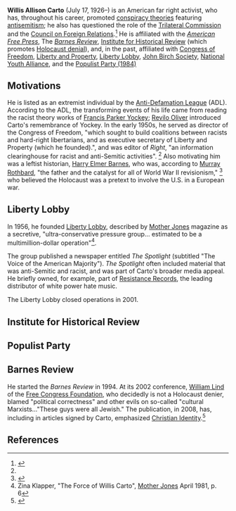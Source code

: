 {{subpages}}
{{TOC|right}}
'''Willis Allison Carto''' (July 17, 1926–) is an American far right activist, who has, throughout his career, promoted [[conspiracy theory|conspiracy theories]] featuring [[antisemitism]]; he also has questioned the role of the [[Trilateral Commission]] and the [[Council on Foreign Relations]].<ref name=ADL>{{citation
 | url = http://www.adl.org/learn/ext_us/carto.asp?LEARN_Cat=Extremism&LEARN_SubCat=Extremism_in_America&xpicked=2&item=carto
 | title = Willis Carto
 | publisher = [[Anti-Defamation League]]}}</ref> He is affiliated with the ''[[American Free Press]]'', The ''[[Barnes Review]]'',   [[Institute for Historical Review]] (which promotes [[Holocaust denial]]), and, in the past, affiliated with [[Congress of Freedom]], [[Liberty and Property]], [[Liberty Lobby]], [[John Birch Society]], [[National Youth Alliance]], and the [[Populist Party (1984)]]
==Motivations==
He is listed as an extremist individual by the [[Anti-Defamation League]] (ADL). According to the ADL, the transforming events of his life came from reading the racist theory works of [[Francis Parker Yockey]]; [[Revilo Oliver]] introduced Carto's remembrance of Yockey.  In the early 1950s, he served as director of the Congress of Freedom, "which sought to build coalitions between racists and hard-right libertarians, and as executive secretary of Liberty and Property (which he founded).", and was editor of '' Right'', "an information clearinghouse for racist and anti-Semitic activities". <ref name=ADL/> Also motivating him was a leftist historian, [[Harry Elmer Barnes]], who was, according to [[Murray Rothbard]], "the father and the catalyst for all of World War II revisionism," <ref>{{citation
 | url = http://www.lewrockwell.com/rothbard/rothbard165.html
 | title = Harry Elmer Barnes, R.I.P. | year = 1968
 | author = Murray Rothbard
 | journal = LEFT AND RIGHT: A Journal of Libertarian Thought}}</ref> who believed the Holocaust was a pretext to involve the U.S. in a European war.
==Liberty Lobby==
In 1956, he founded [[Liberty Lobby]], described by [[Mother Jones]] magazine as a secretive, "ultra-conservative pressure group... estimated to be a multimillion-dollar operation"<ref name="mjones">Zina Klapper, "The Force of Willis Carto", [[Mother Jones]] April 1981, p. 6</ref>. 

The group published a newspaper entitled ''The Spotlight'' (subtitled "The Voice of the American Majority"). ''The Spotlight'' often included material that was anti-Semitic and racist, and was part of Carto's broader media appeal. He briefly owned, for example, part of [[Resistance Records]], the leading distributor of white power hate music.  

The Liberty Lobby closed operations in 2001.
==Institute for Historical Review==
{{main|Institute for Historical Review}}

==Populist Party==
==Barnes Review==
He started the ''Barnes Review'' in 1994. At its 2002 conference, [[William Lind]] of the [[Free Congress Foundation]], who decidedly is not a Holocaust denier, blamed "political correctness" and other evils on so-called "cultural Marxists..."These guys were all Jewish."  The publication, in 2008, has, including in articles signed by Carto, emphasized [[Christian Identity]].<ref name=SPLC-Barnes>{{citation
 | url = http://www.splcenter.org/get-informed/intelligence-files/groups/barnes-review
 | title = Barnes Review
 | publisher = [[Southern Poverty Law Center]]}}</ref>
==References==
{{reflist|2}}
